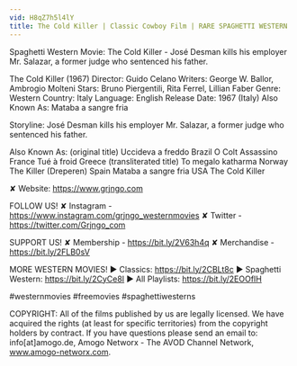 ```yaml
---
vid: H8qZ7h5l4lY
title: The Cold Killer | Classic Cowboy Film | RARE SPAGHETTI WESTERN | Full Movie
---
```


Spaghetti Western Movie: The Cold Killer - José Desman kills his employer Mr. Salazar, a former judge who sentenced his father.

The Cold Killer (1967)
Director: Guido Celano 
Writers: George W. Ballor, Ambrogio Molteni 
Stars: Bruno Piergentili, Rita Ferrel, Lillian Faber
Genre: Western
Country: Italy
Language: English
Release Date: 1967 (Italy) 
Also Known As: Mataba a sangre fria

Storyline:
José Desman kills his employer Mr. Salazar, a former judge who sentenced his father.

Also Known As:
(original title) Uccideva a freddo
Brazil O Colt Assassino
France Tué à froid
Greece (transliterated title) To megalo katharma
Norway The Killer (Dreperen)
Spain Mataba a sangre fria
USA The Cold Killer

✘ Website: https://www.grjngo.com

FOLLOW US!
✘ Instagram - https://www.instagram.com/grjngo_westernmovies
✘ Twitter - https://twitter.com/Grjngo_com

SUPPORT US!
✘ Membership - https://bit.ly/2V63h4q
✘ Merchandise - https://bit.ly/2FLB0sV

MORE WESTERN MOVIES! 
► Classics: https://bit.ly/2CBLt8c 
► Spaghetti Western: https://bit.ly/2CyCe8I 
► All Playlists: https://bit.ly/2EOOfIH 

#westernmovies #freemovies #spaghettiwesterns

COPYRIGHT: All of the films published by us are legally licensed. We have acquired the rights (at least for specific territories) from the copyright holders by contract. If you have questions please send an email to: info[at]amogo.de, Amogo Networx - The AVOD Channel Network, www.amogo-networx.com.